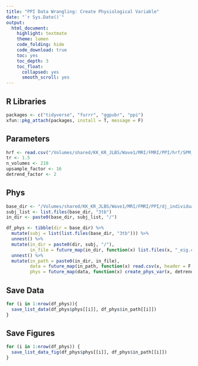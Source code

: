 ```yaml
---
title: "PPI Data Wrangling: Create Physiological Variable"
date: "`r Sys.Date()`"
output: 
  html_document:
    highlight: textmate
    theme: lumen
    code_folding: hide
    code_download: true
    toc: yes
    toc_depth: 3
    toc_float:
      collapsed: yes
      smooth_scroll: yes
---
```


## R Libraries
```r
packages <- c("tidyverse", "furrr", "ggpubr", "ppi")
xfun::pkg_attach(packages, install = T, message = F)
```

## Parameters
```r
hrf <- read.csv("/Volumes/shared/KK_KR_JLBS/Wave1/MRI/FMRI/PPI/hrf/SPM_upsampled_16_scaled.1D", header = F)
tr <- 1.5
n_volumes <- 210
upsample_factor <- 16
detrend_factor <- 2
```

## Phys
```r
base_dir <- "/Volumes/shared/KK_KR_JLBS/Wave1/MRI/FMRI/PPI/dj_individual_covariates/PHYS_Dosenbach160_001/"
subj_list <- list.files(base_dir, "3tb")
in_dir <- paste0(base_dir, subj_list, "/")

df_phys <- tibble(dir = base_dir) %>%
  mutate(subj = list(list.files(base_dir, "3tb"))) %>%
  unnest() %>%
  mutate(in_dir = paste0(dir, subj, "/"),
         in_file = future_map(in_dir, function(x) list.files(x, "_eig.csv|_mean.csv"))) %>%
  unnest() %>%
  mutate(in_path = paste0(in_dir, in_file),
         data = future_map(in_path, function(x) read.csv(x, header = F, col.names = "phys")),
         phys = future_map(data, function(x) create_phys_var(x, detrend_factor, upsample_factor, hrf)))
```

## Save Data
```r
for (i in 1:nrow(df_phys)){
  save_list_data(df_phys$phys[[i]], df_phys$in_path[[i]])
}
```

## Save Figures
```r
for (i in 1:nrow(df_phys)) {
  save_list_data_fig(df_phys$phys[[i]], df_phys$in_path[[i]])
}
```